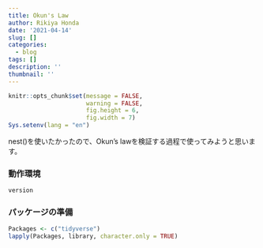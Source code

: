 ```yaml
---
title: Okun's Law
author: Rikiya Honda
date: '2021-04-14'
slug: []
categories:
  - blog
tags: []
description: ''
thumbnail: ''
---
```

```r
knitr::opts_chunk$set(message = FALSE,
                      warning = FALSE,
                      fig.height = 6,
                      fig.width = 7)
Sys.setenv(lang = "en")
```

nest()を使いたかったので、Okun's lawを検証する過程で使ってみようと思います。

### 動作環境
```r
version
```

### パッケージの準備

```r
Packages <- c("tidyverse")
lapply(Packages, library, character.only = TRUE)
```



